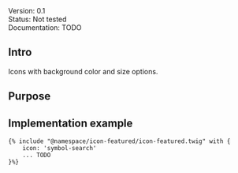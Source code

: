 <div class="mb-1">
	<span class="badge badge-sm text-bg-blue">Version: 0.1</span>
</div>
<div class="mb-1">
	<span class="badge badge-sm text-bg-red">Status: Not tested</span>
</div>
<div class="mb-4">
	<span class="badge badge-sm text-bg-warning">Documentation: TODO</span>
</div>

## Intro

Icons with background color and size options.

## Purpose


## Implementation example
```
{% include "@namespace/icon-featured/icon-featured.twig" with {
    icon: 'symbol-search'
	... TODO
}%}
```